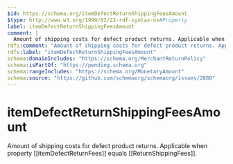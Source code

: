 ```yaml
---
$id: https://schema.org/itemDefectReturnShippingFeesAmount
$type: http://www.w3.org/1999/02/22-rdf-syntax-ns#Property
label: itemDefectReturnShippingFeesAmount
comment: |
  Amount of shipping costs for defect product returns. Applicable when property [[itemDefectReturnFees]] equals [[ReturnShippingFees]].
rdfs:comment: "Amount of shipping costs for defect product returns. Applicable when property [[itemDefectReturnFees]] equals [[ReturnShippingFees]]."
rdfs:label: "itemDefectReturnShippingFeesAmount"
schema:domainIncludes: "https://schema.org/MerchantReturnPolicy"
schema:isPartOf: "https://pending.schema.org"
schema:rangeIncludes: "https://schema.org/MonetaryAmount"
schema:source: "https://github.com/schemaorg/schemaorg/issues/2880"
---
```


# itemDefectReturnShippingFeesAmount

Amount of shipping costs for defect product returns. Applicable when property [[itemDefectReturnFees]] equals [[ReturnShippingFees]].

